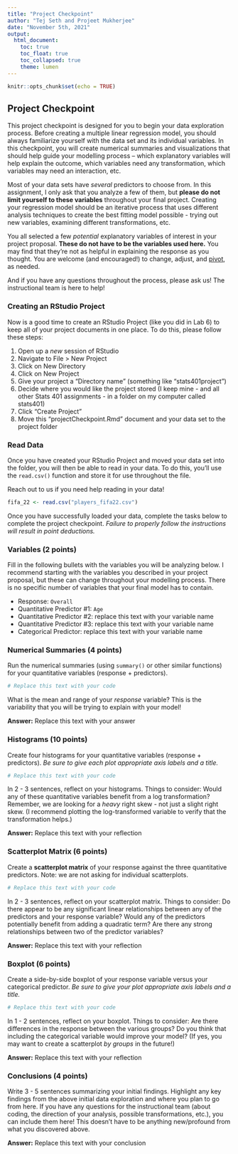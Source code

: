 ```yaml
---
title: "Project Checkpoint"
author: "Tej Seth and Projeet Mukherjee"
date: "November 5th, 2021"
output:
  html_document:
    toc: true
    toc_float: true
    toc_collapsed: true
    theme: lumen
---
```


```r
knitr::opts_chunk$set(echo = TRUE)
```


## Project Checkpoint

This project checkpoint is designed for you to begin your data exploration process. Before creating a multiple linear regression model, you should always familiarize yourself with the data set and its individual variables. In this checkpoint, you will create numerical summaries and visualizations that should help guide your modelling process -- which explanatory variables will help explain the outcome, which variables need any transformation, which variables may need an interaction, etc. 

Most of your data sets have *several* predictors to choose from. In this assignment, I only ask that you analyze a few of them, but **please do not limit yourself to these variables** throughout your final project. Creating your regression model should be an iterative process that uses different analysis techniques to create the best fitting model possible - trying out new variables, examining different transformations, etc.  

You all selected a few *potential* explanatory variables of interest in your project proposal. **These do not have to be the variables used here.** You may find that they're not as helpful in explaining the response as you thought. You are welcome (and encouraged!) to change, adjust, and [pivot](https://www.youtube.com/watch?v=8w3wmQAMoxQ), as needed. 

And if you have any questions throughout the process, please ask us! The instructional team is here to help!



### Creating an RStudio Project

Now is a good time to create an RStudio Project (like you did in Lab 6) to keep all of your project documents in one place. To do this, please follow these steps:

1. Open up a *new* session of RStudio
2. Navigate to File > New Project
3. Click on New Directory
4. Click on New Project
5. Give your project a "Directory name" (something like "stats401project")
6. Decide where you would like the project stored (I keep mine - and all other Stats 401 assignments - in a folder on my computer called stats401)
7. Click "Create Project" 
8. Move this "projectCheckpoint.Rmd" document and your data set to the project folder 



### Read Data

Once you have created your RStudio Project and moved your data set into the folder, you will then be able to read in your data. To do this, you'll use the `read.csv()` function and store it for use throughout the file.

Reach out to us if you need help reading in your data!

```r
fifa_22 <- read.csv("players_fifa22.csv")

```

Once you have successfully loaded your data, complete the tasks below to complete the project checkpoint. *Failure to properly follow the instructions will result in point deductions.*



### Variables (2 points)

Fill in the following bullets with the variables you will be analyzing below. I recommend starting with the variables you described in your project proposal, but these can change throughout your modelling process. There is no specific number of variables that your final model has to contain. 

- Response: `Overall`
- Quantitative Predictor #1: `Age`
- Quantitative Predictor #2: replace this text with your variable name
- Quantitative Predictor #3: replace this text with your variable name
- Categorical Predictor: replace this text with your variable name



### Numerical Summaries (4 points)

Run the numerical summaries (using `summary()` or other similar functions) for your quantitative variables (response + predictors).

```r
# Replace this text with your code

```

What is the mean and range of your *response* variable? This is the variability that you will be trying to explain with your model!

**Answer:** Replace this text with your answer



### Histograms (10 points)

Create four histograms for your quantitative variables (response + predictors). *Be sure to give each plot appropriate axis labels and a title.* 

```r
# Replace this text with your code

```

In 2 - 3 sentences, reflect on your histograms. Things to consider: Would any of these quantitative variables benefit from a log transformation? Remember, we are looking for a *heavy* right skew - not just a slight right skew. (I recommend plotting the log-transformed variable to verify that the transformation helps.)

**Answer:** Replace this text with your reflection



### Scatterplot Matrix (6 points)

Create a **scatterplot matrix** of your response against the three quantitative predictors. Note: we are not asking for individual scatterplots.

```r
# Replace this text with your code

```

In 2 - 3 sentences, reflect on your scatterplot matrix. Things to consider: Do there appear to be any significant linear relationships between any of the predictors and your response variable? Would any of the predictors potentially benefit from adding a quadratic term? Are there any strong relationships between two of the predictor variables?

**Answer:** Replace this text with your reflection



### Boxplot (6 points)

Create a side-by-side boxplot of your response variable versus your categorical predictor. *Be sure to give your plot appropriate axis labels and a title.* 

```r
# Replace this text with your code

```

In 1 - 2 sentences, reflect on your boxplot. Things to consider: Are there differences in the response between the various groups? Do you think that including the categorical variable would improve your model? (If yes, you may want to create a scatterplot *by groups* in the future!)

**Answer:** Replace this text with your reflection




### Conclusions (4 points)

Write 3 - 5 sentences summarizing your initial findings. Highlight any key findings from the above initial data exploration and where you plan to go from here. If you have any questions for the instructional team (about coding, the direction of your analysis, possible transformations, etc.), you can include them here! This doesn't have to be anything new/profound from what you discovered above. 

**Answer:** Replace this text with your conclusion






